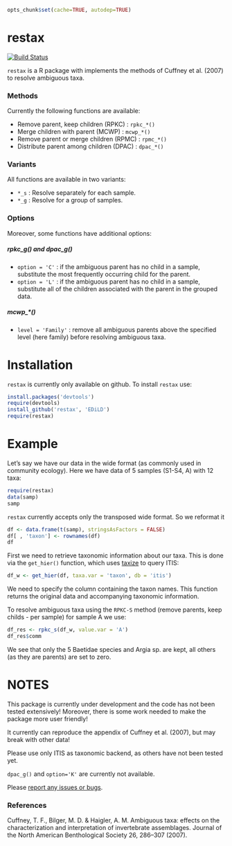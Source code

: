 ```r
opts_chunk$set(cache=TRUE, autodep=TRUE)
```


restax
=============


[![Build Status](https://travis-ci.org/EDiLD/restax.png)](https://travis-ci.org/EDiLD/restax)

`restax` is a R package with implements the methods of Cuffney et al. (2007) to
resolve ambiguous taxa.

### Methods
Currently the following functions are available:

+ Remove parent, keep children (RPKC) : `rpkc_*()`
+ Merge children with parent (MCWP) : `mcwp_*()`
+ Remove parent or merge children (RPMC) : `rpmc_*()`
+ Distribute parent among children (DPAC) : `dpac_*()`

### Variants
All functions are available in two variants:

+ `*_s` : Resolve separately for each sample.
+ `*_g` : Resolve for a group of samples.

### Options
Moreover, some functions have additional options:

##### rpkc_g() and dpac_g()
+ `option = 'C'` : if the ambiguous parent has no child in a sample, 
substitute the most frequently occurring child for the parent.
+ `option = 'L'` : if the ambiguous parent has no child in a sample, 
substitute all of the children associated with the parent in the grouped data.

##### mcwp_*()

+ `level = 'Family'` : remove all ambiguous parents above the specified level 
(here family) before resolving ambiguous taxa.

Installation
==============
`restax` is currently only available on github. To install `restax` use:
```r
install.packages('devtools')
require(devtools)
install_github('restax', 'EDiLD')
require(restax)
```


Example
=================
Let's say we have our data in the wide format (as commonly used in community ecology).
Here we have data of 5 samples (S1-S4, A) with 12 taxa:
```r
require(restax)
data(samp)
samp
```


`restax` currently accepts only the transposed wide format. So we reformat it
```r
df <- data.frame(t(samp), stringsAsFactors = FALSE)
df[ , 'taxon'] <- rownames(df)
df
```


First we need to retrieve taxonomic information about our taxa. 
This is done via the `get_hier()` function,
which uses [taxize](https://github.com/ropensci/taxize) to query ITIS:
```r
df_w <- get_hier(df, taxa.var = 'taxon', db = 'itis')
```
We need to specify the column containing the taxon names.
This function returns the original data and accompanying taxonomic information.

To resolve ambiguous taxa using the `RPKC-S` method (remove parents, keep childs - per sample) for sample A we use:
```r
df_res <- rpkc_s(df_w, value.var = 'A')
df_res$comm
```
We see that only the 5 Baetidae species and Argia sp. are kept, all others (as they are parents) are set to zero.


NOTES
=============
This package is currently under development and the code has not been tested extensively!
Moreover, there is some work needed to make the package more user friendly!

It currently can reproduce the appendix of Cuffney et al. (2007), but may break with other data!

Please use only ITIS as taxonomic backend, as others have not been tested yet.

`dpac_g()` and `option='K'` are currently not available.

Please [report any issues or bugs](https://github.com/EDiLD/restax/issues).


### References
Cuffney, T. F., Bilger, M. D. & Haigler, A. M. Ambiguous taxa: effects on the characterization and interpretation of invertebrate assemblages. Journal of the North American Benthological Society 26, 286–307 (2007).
